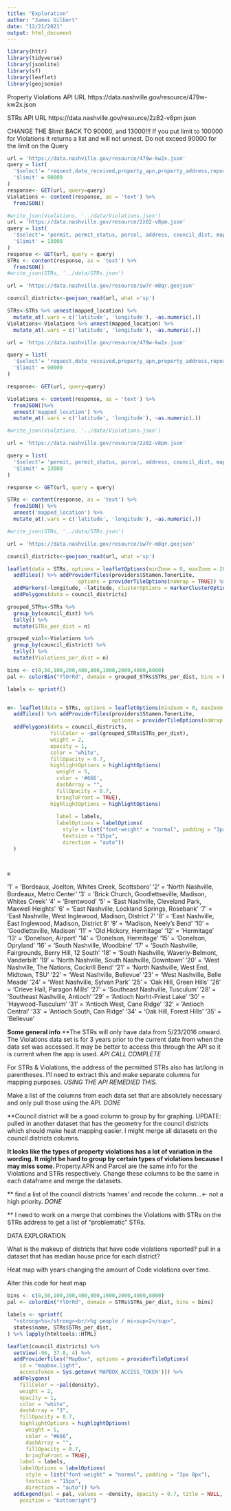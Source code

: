 ```yaml
---
title: "Exploration"
author: "James Gilbert"
date: "12/21/2021"
output: html_document
---
```

```r
library(httr)
library(tidyverse)
library(jsonlite)
library(sf)
library(leaflet)
library(geojsonio)
```
Property Violations API URL
https://data.nashville.gov/resource/479w-kw2x.json

STRs API URL
https://data.nashville.gov/resource/2z82-v8pm.json

CHANGE THE $limit BACK TO 90000, and 13000!!! If you put limit to 100000 for Violations it returns a list and will not unnest. Do not exceed 90000 for the limit on the Query

```r
url = 'https://data.nashville.gov/resource/479w-kw2x.json'
query = list(
  '$select'= 'request,date_received,property_apn,property_address,reported_problem,council_district,mapped_location',
  '$limit' = 90000
)
response<- GET(url, query=query)
Violations <- content(response, as = 'text') %>% 
  fromJSON()

#write_json(Violations, '../data/Violations.json')
url = 'https://data.nashville.gov/resource/2z82-v8pm.json'
query = list(
  '$select'= 'permit, permit_status, parcel, address, council_dist, mapped_location',
  '$limit' = 13000
)
response <- GET(url, query = query)
STRs <- content(response, as = 'text') %>% 
  fromJSON()
#write_json(STRs, '../data/STRs.json')

url = 'https://data.nashville.gov/resource/iw7r-m8qr.geojson'

council_districts<-geojson_read(url, what ='sp')

STRs<-STRs %>% unnest(mapped_location) %>% 
  mutate_at(.vars = c('latitude', 'longitude'), ~as.numeric(.))
Violations<-Violations %>% unnest(mapped_location) %>% 
  mutate_at(.vars = c('latitude', 'longitude'), ~as.numeric(.))
```



```r
url = 'https://data.nashville.gov/resource/479w-kw2x.json'

query = list(
  '$select'= 'request,date_received,property_apn,property_address,reported_problem,council_district,mapped_location',
  '$limit' = 90000
)

response<- GET(url, query=query)

Violations <- content(response, as = 'text') %>% 
  fromJSON()%>%
  unnest('mapped_location') %>% 
  mutate_at(.vars = c('latitude', 'longitude'), ~as.numeric(.))

#write_json(Violations, '../data/Violations.json')

url = 'https://data.nashville.gov/resource/2z82-v8pm.json'

query = list(
  '$select'= 'permit, permit_status, parcel, address, council_dist, mapped_location',
  '$limit' = 13000
)

response <- GET(url, query = query)

STRs <- content(response, as = 'text') %>% 
  fromJSON() %>% 
  unnest('mapped_location') %>% 
  mutate_at(.vars = c('latitude', 'longitude'), ~as.numeric(.))

#write_json(STRs, '../data/STRs.json')

url = 'https://data.nashville.gov/resource/iw7r-m8qr.geojson'

council_districts<-geojson_read(url, what ='sp')

```


```r
leaflet(data = STRs, options = leafletOptions(minZoom = 0, maxZoom = 20)) %>% 
  addTiles() %>% addProviderTiles(providers$Stamen.TonerLite,
                       options = providerTileOptions(noWrap = TRUE)) %>% 
  addMarkers(~longitude, ~latitude, clusterOptions = markerClusterOptions()) %>% 
  addPolygons(data = council_districts)

```

```r
grouped_STRs<-STRs %>%
  group_by(council_dist) %>% 
  tally() %>% 
  mutate(STRs_per_dist = n)
```

```r
grouped_viol<-Violations %>% 
  group_by(council_district) %>% 
  tally() %>% 
  mutate(Violations_per_dist = n)
```

```r

bins <- c(0,50,100,200,400,800,1000,2000,4000,8000)
pal <- colorBin("YlOrRd", domain = grouped_STRs$STRs_per_dist, bins = bins)

labels <- sprintf()


m<- leaflet(data = STRs, options = leafletOptions(minZoom = 0, maxZoom = 20)) %>% 
  addTiles() %>% addProviderTiles(providers$Stamen.TonerLite,
                                  options = providerTileOptions(noWrap = TRUE)) %>% 
  addPolygons(data = council_districts,
              fillColor = ~pal(grouped_STRs$STRs_per_dist),
              weight = 2,
              opacity = 1,
              color = "white",
              fillOpacity = 0.7,
              highlightOptions = highlightOptions(
                weight = 5, 
                color = '#666',
                dashArray = "",
                fillOpacity = 0.7,
                bringToFront = TRUE),
              highlightOptions = highlightOptions(
                
                label = labels,
                labelOptions = labelOptions(
                  style = list("font-weight" = "normal", padding = "3px 8px"),
                  textsize = "15px",
                  direction = "auto"))
  )
            


m
```

'1' = 'Bordeaux, Joelton, Whites Creek, Scottsboro'
'2' = 'North Nashville, Bordeaux, Metro Center'
'3' = 'Brick Church, Goodlettseville, Madison, Whites Creek'
'4' = 'Brentwood'
'5' = 'East Nashville, Cleveland Park, Maxwell Heights'
'6' = 'East Nashville, Lockland Springs, Rosebank'
'7' = 'East Nashville, West Inglewood, Madison, District 7'
'8' = 'East Nashville, East Inglewood, Madison, District 8'
'9' = 'Madison, Neely's Bend'
'10' = 'Goodlettsville, Madison'
'11' = 'Old Hickory, Hermitage'
'12' = 'Hermitage'
'13' = 'Donelson, Airport'
'14' = 'Donelson, Hermitage'
'15' = 'Donelson, Opryland'
'16' = 'South Nashville, Woodbine'
'17' = 'South Nashville, Fairgrounds, Berry Hill, 12 South'
'18' = 'South Nashville, Waverly-Belmont, Vanderbilt'
'19' = 'North Nashville, South Nashville, Downtown'
'20' = 'West Nashville, The Nations, Cockrill Bend'
'21' = 'North Nashville, West End, Midtown, TSU'
'22' = 'West Nashville, Bellevue'
'23' = 'West Nashville, Belle Meade'
'24' = 'West Nashville, Sylvan Park'
'25' = 'Oak Hill, Green Hills'
'26' = 'Crieve Hall, Paragon Mills'
'27' = 'Southeast Nashville, Tusculum'
'28' = 'Southeast Nashville, Antioch'
'29' = 'Antioch Norht-Priest Lake'
'30' = 'Haywood-Tusculum'
'31' = 'Antioch West, Cane Ridge'
'32' = 'Antioch Central'
'33' = 'Antioch South, Can Ridge'
'34' = 'Oak Hill, Forest Hills'
'35' = 'Bellevue'

**Some general info**
**The STRs will only have data from 5/23/2016 onward. 
The Violations data set is for 3 years prior to the current date from when the data set was accessed. It may be better to access this through the API so it is current when the app is used. *API CALL COMPLETE*

For STRs & Violations, the address of the permitted STRs also has lat/long in parentheses. I'll need to extract this and make separate columns for mapping purposes. *USING THE API REMEDIED THIS.*

Make a list of the columns from each data set that are absolutely necessary and only pull those using the API. *DONE*

**Council district will be a good column to group by for graphing. UPDATE: pulled in another dataset that has the geometry for the council districts which should make heat mapping easier. I might merge all datasets on the council districts columns.  

**It looks like the types of property violations has a lot of variation in the wording. It might be hard to group by certain types of violations because I may miss some. 
**Property.APN and Parcel are the same info for the Violations and STRs respectively. 
  Change these columns to be the same in each dataframe and merge the datasets. 
  
** find a list of the council districts 'names' and recode the column...<- not a high priority. *DONE*

** I need to work on a merge that combines the Violations with STRs on the STRs address to get a list of "problematic" STRs. 

DATA EXPLORATION

What is the makeup of districts that have code violations reported?
pull in a dataset that has median house price for each district?

Heat map with years changing the amount of Code violations over time.







Alter this code for heat map
```r
bins <- c(0,50,100,200,400,800,1000,2000,4000,8000)
pal <- colorBin("YlOrRd", domain = STRs$STRs_per_dist, bins = bins)

labels <- sprintf(
  "<strong>%s</strong><br/>%g people / mi<sup>2</sup>",
  states$name, STRs$STRs_per_dist,
) %>% lapply(htmltools::HTML)

leaflet(council_districts) %>%
  setView(-96, 37.8, 4) %>%
  addProviderTiles("MapBox", options = providerTileOptions(
    id = "mapbox.light",
    accessToken = Sys.getenv('MAPBOX_ACCESS_TOKEN'))) %>%
  addPolygons(
    fillColor = ~pal(density),
    weight = 2,
    opacity = 1,
    color = "white",
    dashArray = "3",
    fillOpacity = 0.7,
    highlightOptions = highlightOptions(
      weight = 5,
      color = "#666",
      dashArray = "",
      fillOpacity = 0.7,
      bringToFront = TRUE),
    label = labels,
    labelOptions = labelOptions(
      style = list("font-weight" = "normal", padding = "3px 8px"),
      textsize = "15px",
      direction = "auto")) %>%
  addLegend(pal = pal, values = ~density, opacity = 0.7, title = NULL,
    position = "bottomright")

```

